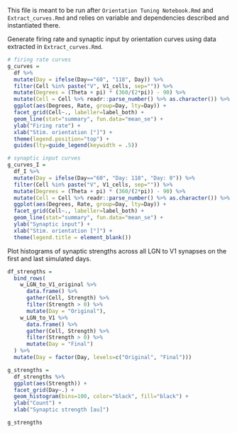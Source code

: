 
This file is meant to be run after `Orientation Tuning Notebook.Rmd` and `Extract_curves.Rmd` and relies on variable and dependencies described and instantiated there.

Generate firing rate and synaptic input by orientation curves using data extracted in `Extract_curves.Rmd`.

```r
# firing rate curves
g_curves = 
  df %>%
  mutate(Day = ifelse(Day=="60", "118", Day)) %>%
  filter(Cell %in% paste("V", V1_cells, sep="")) %>%
  mutate(Degrees = (Theta + pi) * (360/(2*pi)) - 90) %>%
  mutate(Cell = Cell %>% readr::parse_number() %>% as.character()) %>%
  ggplot(aes(Degrees, Rate, group=Day, lty=Day)) +
  facet_grid(Cell~., labeller=label_both) +
  geom_line(stat="summary", fun.data="mean_se") +
  ylab("Firing rate") +
  xlab("Stim. orientation [°]") +
  theme(legend.position="top") +
  guides(lty=guide_legend(keywidth = .5))

# synaptic input curves
g_curves_I =
  df_I %>%
  mutate(Day = ifelse(Day=="60", "Day: 118", "Day: 0")) %>%
  filter(Cell %in% paste("V", V1_cells, sep="")) %>%
  mutate(Degrees = (Theta + pi) * (360/(2*pi)) - 90) %>%
  mutate(Cell = Cell %>% readr::parse_number() %>% as.character()) %>%
  ggplot(aes(Degrees, Rate, group=Day, lty=Day)) +
  facet_grid(Cell~., labeller=label_both) +
  geom_line(stat="summary", fun.data="mean_se") +
  ylab("Synaptic input") +
  xlab("Stim. orientation [°]") +
  theme(legend.title = element_blank())
```

Plot histograms of synaptic strengths across all LGN to V1 synapses on the first and last simulated days.

```r
df_strengths =
  bind_rows(
    w_LGN_to_V1_original %>%
      data.frame() %>%
      gather(Cell, Strength) %>%
      filter(Strength > 0) %>%
      mutate(Day = "Original"),
    w_LGN_to_V1 %>%
      data.frame() %>%
      gather(Cell, Strength) %>%
      filter(Strength > 0) %>%
      mutate(Day = "Final")
  ) %>%
  mutate(Day = factor(Day, levels=c("Original", "Final")))

g_strengths = 
  df_strengths %>%
  ggplot(aes(Strength)) +
  facet_grid(Day~.) +
  geom_histogram(bins=100, color="black", fill="black") +
  ylab("Count") +
  xlab("Synaptic strength [au]")

g_strengths
```

